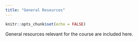 ```yaml
---
title: "General Resources"
---
```


```r
knitr::opts_chunk$set(echo = FALSE)
```

General resources relevant for the course are included here. 


